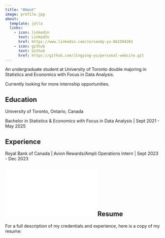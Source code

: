 ```yaml
---
title: "About"
image: profile.jpg
about:
  template: jolla
  links:
    - icon: linkedin
      text: LinkedIn
      href: https://www.linkedin.com/in/sandy-yu-8b1504261
    - icon: github
      text: Github
      href: https://github.com/Jingying-yu/personal-website.git
---
```


An undergraduate student at University of Toronto double majoring in Statistics and Economics with Focus in Data Analysis.

Currently looking for more internship opportunities.

## Education

University of Toronto, Ontario, Canada

Bachelor in Statistics & Economics with Focus in Data Analysis \| Sept 2021 - May 2025

## Experience

Royal Bank of Canada \| Avion Rewards/Ampli Operations Intern \| Sept 2023 - Dec 2023

## ![](Sandy___Resume.pdf)Resume

For a full description of my credentials and experience, here is a copy of my resume:
